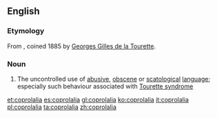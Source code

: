 ==English==

===Etymology===
From {{etyl|fr|en}} {{term|coprolalie|lang=fr}}, coined 1885 by [[w:Georges Gilles de la Tourette|Georges Gilles de la Tourette]].

===Noun===
{{wikipedia}}
{{en-noun|~}}

# The uncontrolled use of [[abusive]], [[obscene]] or [[scatological]] [[language]]; especially such behaviour associated with [[Tourette syndrome]]

[[et:coprolalia]]
[[es:coprolalia]]
[[gl:coprolalia]]
[[ko:coprolalia]]
[[it:coprolalia]]
[[pl:coprolalia]]
[[ta:coprolalia]]
[[zh:coprolalia]]